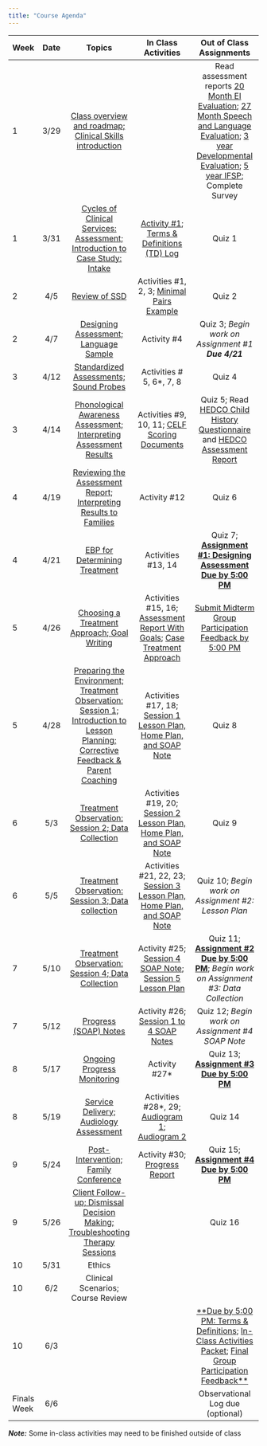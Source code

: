 ```yaml
---
title: "Course Agenda"
---
```


| **Week** |  **Date** | **Topics** | **In Class Activities** | **Out of Class Assignments** | 
| :------- | :-------: | :--------: | :---------------------: | :--------------------------: |
| 1        | 3/29      | [Class overview and roadmap; Clinical Skills introduction](slides/cds431_week1_1.pptx) |     | Read assessment reports [20 Month EI Evaluation](handouts/20 month EI Evaluation.pdf); [27 Month Speech and Language Evaluation](handouts/27 month Speech and Language Evaluation.pdf); [3 year Developmental Evaluation](handouts/3 year Developmental Evaluation.pdf); [5 year IFSP](handouts/5 year IFSP.pdf); Complete Survey | 
| 1        | 3/31      | [Cycles of Clinical Services: Assessment; Introduction to Case Study: Intake](slides/cds431_week1_2.pptx) | [Activity #1](handouts/In-Class Activities 2022.docx); [Terms & Definitions (TD) Log](handouts/Terms and Definitions Worksheet_blank.docx)    | Quiz 1 | 
| 2        | 4/5       | [Review of SSD](slides/cds431_week2_1.pptx) | Activities #1, 2, 3; [Minimal Pairs Example](slides/Minimal Pair Therapy.pptx)    | Quiz 2 | 
| 2        | 4/7       | [Designing Assessment; Language Sample](slides/cds431_week2_2.pptx) | Activity #4    | Quiz 3; _Begin work on Assignment #1 **Due 4/21**_ | 
| 3        | 4/12       | [Standardized Assessments; Sound Probes](slides/cds431_week3_1.pptx) | Activities # 5, 6*, 7, 8    | Quiz 4 | 
| 3        | 4/14       | [Phonological Awareness Assessment; Interpreting Assessment Results](slides/cds431_week3_2.pptx) | Activities #9, 10, 11; [CELF Scoring Documents](handouts/CELF scoring documents.pdf)    | Quiz 5; Read [HEDCO Child History Questionnaire](handouts/HEDCO Child History Questionnaire-1.pdf) and [HEDCO Assessment Report](handouts/assessment 1.pdf) | 
| 4        | 4/19       | [Reviewing the Assessment Report; Interpreting Results to Families](slides/cds431_week4_1.pptx) | Activity #12    | Quiz 6 | 
| 4        | 4/21       | [EBP for Determining Treatment](slides/cds431_week4_2.pptx) | Activities #13, 14    | Quiz 7; [**Assignment #1: Designing Assessment Due by 5:00 PM**](assignments/Assignment 1.docx) | 
| 5        | 4/26       | [Choosing a Treatment Approach; Goal Writing](slides/cds431_week5_1.pptx) | Activities #15, 16; [Assessment Report With Goals](handouts/assessment 2.doc); [Case Treatment Approach](handouts/Case Treatment Approach Summary.pdf)    | [Submit Midterm Group Participation Feedback by 5:00 PM](handouts/Group Participation Feedback Midterm.docx) | 
| 5        | 4/28       | [Preparing the Environment; Treatment Observation: Session 1; Introduction to Lesson Planning; Corrective Feedback & Parent Coaching](slides/cds431_week5_2.pptx) | Activities #17, 18; [Session 1 Lesson Plan, Home Plan, and SOAP Note](handouts/Session 1 Lesson Plan, Home Plan, and SOAP Note.pdf)    | Quiz 8 | 
| 6        | 5/3       | [Treatment Observation: Session 2; Data Collection](slides/cds431_week6_1.pptx) | Activities #19, 20; [Session 2 Lesson Plan, Home Plan, and SOAP Note](handouts/Session 2 Lesson Plan, Home Plan, and SOAP note.pdf)    | Quiz 9 | 
| 6        | 5/5       | [Treatment Observation: Session 3; Data collection](slides/cds431_week6_2.pptx) | Activities #21, 22, 23; [Session 3 Lesson Plan, Home Plan, and SOAP Note](handouts/Session 3 Lesson Plan, Home Plan, and SOAP note.pdf)    | Quiz 10; _Begin work on Assignment #2: Lesson Plan_ | 
| 7        | 5/10       | [Treatment Observation: Session 4; Data Collection](slides/cds431_week7_1.pptx) | Activity #25; [Session 4 SOAP Note](handouts/Session 4 SOAP.pdf); [Session 5 Lesson Plan](handouts/Session 5 lesson plan.pdf)    | Quiz 11; [**Assignment #2 Due by 5:00 PM**](assignments/Assignment 2.docx); _Begin work on Assignment #3: Data Collection_ | 
| 7        | 5/12       | [Progress (SOAP) Notes](slides/cds431_week7_2.pptx) | Activity #26; [Session 1 to 4 SOAP Notes](handouts/SOAPS 1to4.pdf)    | Quiz 12; _Begin work on Assignment #4 SOAP Note_ | 
| 8        | 5/17       | [Ongoing Progress Monitoring](slides/cds431_week8_1.pptx) | Activity #27*    | Quiz 13; [**Assignment #3 Due by 5:00 PM**](assignments/Assignment 3.docx) | 
| 8        | 5/19       | [Service Delivery; Audiology Assessment](slides/cds431_week8_2.pptx) | Activities #28*, 29; [Audiogram 1](handouts/Audiogram 1-1.pdf); [Audiogram 2](handouts/Audiogram 2.pdf)    | Quiz 14 | 
| 9        | 5/24       | [Post-Intervention; Family Conference](slides/cds431_week9_1.pptx) | Activity #30; [Progress Report](handouts/Progress Report-1.pdf)    | Quiz 15; [**Assignment #4 Due by 5:00 PM**](assignments/Assignment 4.docx) | 
| 9        | 5/26       | [Client Follow-up; Dismissal Decision Making; Troubleshooting Therapy Sessions](slides/cds431_week9_2.pptx) |     | Quiz 16 | 
| 10        | 5/31       | Ethics |     |  | 
| 10        | 6/2       | Clinical Scenarios; Course Review |     |  | 
| 10        | 6/3       |  |     | [**Due by 5:00 PM: Terms & Definitions](handouts/Terms and Definitions Worksheet_blank.docx); [In-Class Activities Packet](handouts/In-Class Activities 2022.docx); [Final Group Participation Feedback**](handouts/Group Participation Feedback Final.docx) | 
| Finals Week        | 6/6       |  |     | Observational Log due (optional) | 


_**Note:**_ Some in-class activities may need to be finished outside of class
